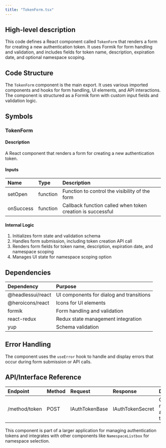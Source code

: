 ```yaml
---
title: "TokenForm.tsx"
---
```


## High-level description
This code defines a React component called `TokenForm` that renders a form for creating a new authentication token. It uses Formik for form handling and validation, and includes fields for token name, description, expiration date, and optional namespace scoping.

## Code Structure
The `TokenForm` component is the main export. It uses various imported components and hooks for form handling, UI elements, and API interactions. The component is structured as a Formik form with custom input fields and validation logic.

## Symbols

### TokenForm
#### Description
A React component that renders a form for creating a new authentication token.

#### Inputs
| Name | Type | Description |
|:-----|:-----|:------------|
| setOpen | function | Function to control the visibility of the form |
| onSuccess | function | Callback function called when token creation is successful |

#### Internal Logic
1. Initializes form state and validation schema
2. Handles form submission, including token creation API call
3. Renders form fields for token name, description, expiration date, and namespace scoping
4. Manages UI state for namespace scoping option

## Dependencies
| Dependency | Purpose |
|:-----------|:--------|
| @headlessui/react | UI components for dialog and transitions |
| @heroicons/react | Icons for UI elements |
| formik | Form handling and validation |
| react-redux | Redux state management integration |
| yup | Schema validation |

## Error Handling
The component uses the `useError` hook to handle and display errors that occur during form submission or API calls.

## API/Interface Reference
| Endpoint | Method | Request | Response | Description |
|:---------|:-------|:--------|:---------|:------------|
| /method/token | POST | IAuthTokenBase | IAuthTokenSecret | Creates a new authentication token |

This component is part of a larger application for managing authentication tokens and integrates with other components like `NamespaceListbox` for namespace selection.